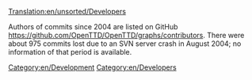 [[Translation:en/unsorted/Developers]]


Authors of commits since 2004 are listed on GitHub https://github.com/OpenTTD/OpenTTD/graphs/contributors. There were about 975 commits lost due to an SVN server crash in August 2004; no information of that period is available.

[[Category:en/Development]]
[[Category:en/Developers]]